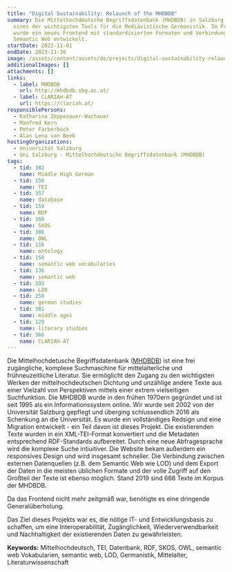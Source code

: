 ```yaml
---
title: "Digital Sustainability: Relaunch of the MHDBDB"
summary: Die Mittelhochdeutsche Begriffsdatenbank (MHDBDB) in Salzburg ist heute
  eines der wichtigsten Tools für die Mediävistische Germanistik. Im Projekt
  wurde ein neues Frontend mit standardisierten Formaten und Verbindungen zum
  Semantic Web entwickelt.
startDate: 2022-11-01
endDate: 2023-11-30
image: /assets/content/assets/de/projects/digital-sustainability-relaunch-mhdbdb/image.png
additionalImages: []
attachments: []
links:
  - label: MHDBDB
    url: http://mhdbdb.sbg.ac.at/
  - label: CLARIAH-AT
    url: https://clariah.at/
responsiblePersons:
  - Katharina Zeppezauer-Wachauer
  - Manfred Kern
  - Peter Färberböck
  - Alan Lena van Beek
hostingOrganizations:
  - Universität Salzburg
  - Uni Salzburg - Mittelhochdeutsche Begriffsdatenbank (MHDBDB)
tags:
  - tid: 382
    name: Middle High German
  - tid: 150
    name: TEI
  - tid: 357
    name: database
  - tid: 159
    name: RDF
  - tid: 160
    name: SKOS
  - tid: 386
    name: OWL
  - tid: 116
    name: ontology
  - tid: 158
    name: semantic web vocabularies
  - tid: 136
    name: semantic web
  - tid: 393
    name: LOD
  - tid: 250
    name: german studies
  - tid: 381
    name: middle ages
  - tid: 129
    name: literary studies
  - tid: 366
    name: CLARIAH-AT
---
```

Die Mittelhochdetusche Begriffsdatenbank ([MHDBDB](https://mhdbdb.sbg.ac.at/)) ist eine frei zugängliche, komplexe Suchmaschine für mittelalterliche und frühneuzeitliche Literatur. Sie ermöglicht den Zugang zu den wichtigsten Werken der mittelhochdeutschen Dichtung und unzählige andere Texte aus einer Vielzahl von Perspektiven mittels einer extrem vielseitigen Suchfunktion. Die MHDBDB wurde in den frühen 1970ern gegründet und ist seit 1995 als ein Informationssystem online. Wir wurde seit 2002 von der Universität Salzburg gepflegt und überging schlussendlich 2016 als Schenkung an die Universität. Es wurde ein vollständiges Redsign und eine Migration entwickelt - ein Teil davon ist dieses Projekt. Die existierenden Texte wurden in ein XML-TEI-Format konvertiert und die Metadaten entsprechend RDF-Standards aufbereitet. Durch eine neue Abfragesprache wird die komplexe Suche intiuitiver. Die Website bekam außerdem ein responsives Design und wird insgesamt schneller. Die Verbindung zwischen externen Datenquellen (z.B. dem Semantic Web wie LOD) und dem Export der Daten in die meisten üblichen Formate und der volle Zugriff auf den Großteil der Texte ist ebenso möglich. Stand 2019 sind 666 Texte im Korpus der MHDBDB.

Da das Frontend nicht mehr zeitgmäß war, benötigte es eine dringende Generalüberholung.&#x20;

Das Ziel dieses Projekts war es, die nötige IT- und Entwicklungsbasis zu schaffen, um eine Interoperabilität, Zugänglichkeit, Wiederverwendbarkeit und Nachhaltigkeit der existierenden Daten zu gewährleisten.

**Keywords:** Mittelhochdeutsch, TEI, Datenbank, RDF, SKOS, OWL, semantic web Vokabularien, semantic web, LOD, Germanistik, Mittelalter, Literaturwissenschaft

